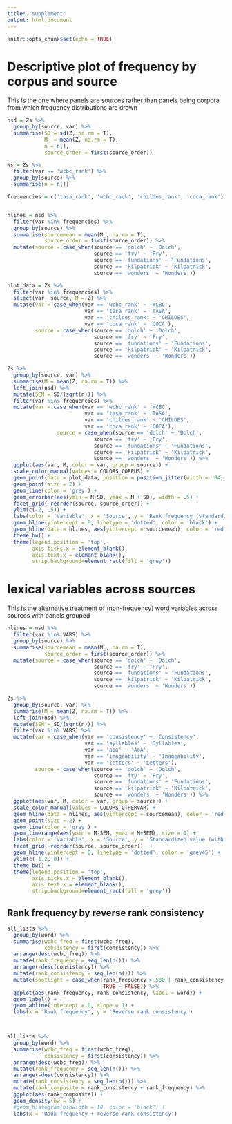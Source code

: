 ```yaml
---
title: "supplement"
output: html_document
---
```


```r
knitr::opts_chunk$set(echo = TRUE)
```




# Descriptive plot of frequency by corpus and source
This is the one where panels are sources rather than panels being corpora from which frequency distributions are drawn

```r
nsd = Zs %>% 
  group_by(source, var) %>% 
  summarise(SD = sd(Z, na.rm = T),
            M_ = mean(Z, na.rm = T),
            n = n(),
            source_order = first(source_order))

Ns = Zs %>% 
  filter(var == 'wcbc_rank') %>% 
  group_by(source) %>% 
  summarise(n = n())

frequencies = c('tasa_rank', 'wcbc_rank', 'childes_rank', 'coca_rank')


hlines = nsd %>% 
  filter(var %in% frequencies) %>% 
  group_by(source) %>% 
  summarise(sourcemean = mean(M_, na.rm = T),
            source_order = first(source_order)) %>% 
  mutate(source = case_when(source == 'dolch' ~ 'Dolch',
                            source == 'fry' ~ 'Fry',
                            source == 'fundations' ~ 'Fundations',
                            source == 'kilpatrick' ~ 'Kilpatrick',
                            source == 'wonders' ~ 'Wonders'))

plot_data = Zs %>% 
  filter(var %in% frequencies) %>% 
  select(var, source, M = Z) %>% 
  mutate(var = case_when(var == 'wcbc_rank' ~ 'WCBC',
                         var == 'tasa_rank' ~ 'TASA',
                         var == 'childes_rank' ~ 'CHILDES',
                         var == 'coca_rank' ~ 'COCA'),
         source = case_when(source == 'dolch' ~ 'Dolch',
                            source == 'fry' ~ 'Fry',
                            source == 'fundations' ~ 'Fundations',
                            source == 'kilpatrick' ~ 'Kilpatrick',
                            source == 'wonders' ~ 'Wonders'))

Zs %>% 
  group_by(source, var) %>% 
  summarise(M = mean(Z, na.rm = T)) %>% 
  left_join(nsd) %>% 
  mutate(SEM = SD/(sqrt(n))) %>%
  filter(var %in% frequencies) %>% 
  mutate(var = case_when(var == 'wcbc_rank' ~ 'WCBC',
                         var == 'tasa_rank' ~ 'TASA',
                         var == 'childes_rank' ~ 'CHILDES',
                         var == 'coca_rank' ~ 'COCA'),
                source = case_when(source == 'dolch' ~ 'Dolch',
                            source == 'fry' ~ 'Fry',
                            source == 'fundations' ~ 'Fundations',
                            source == 'kilpatrick' ~ 'Kilpatrick',
                            source == 'wonders' ~ 'Wonders')) %>% 
  ggplot(aes(var, M, color = var, group = source)) +
  scale_color_manual(values = COLORS_CORPUS) +
  geom_point(data = plot_data, position = position_jitter(width = .04, height = .01), size = .01, color = 'grey') +
  geom_point(size = 2) +
  geom_line(color = 'grey') +
  geom_errorbar(aes(ymin = M-SD, ymax = M + SD), width = .5) +
  facet_grid(~reorder(source, source_order)) +
  ylim(c(-2, .5)) +
  labs(color = 'Variable', x = 'Source', y = 'Rank frequency (standardized)') +
  geom_hline(yintercept = 0, linetype = 'dotted', color = 'black') +
  geom_hline(data = hlines, aes(yintercept = sourcemean), color = 'red', linetype = 'dashed', alpha = .5) +
  theme_bw() +
  theme(legend.position = 'top',
        axis.ticks.x = element_blank(), 
        axis.text.x = element_blank(),
        strip.background=element_rect(fill = 'grey'))

```



# lexical variables across sources
This is the alternative treatment of (non-frequency) word variables across sources with panels grouped 
```r

hlines = nsd %>% 
  filter(var %in% VARS) %>% 
  group_by(source) %>% 
  summarise(sourcemean = mean(M_, na.rm = T),
            source_order = first(source_order)) %>% 
  mutate(source = case_when(source == 'dolch' ~ 'Dolch',
                            source == 'fry' ~ 'Fry',
                            source == 'fundations' ~ 'Fundations',
                            source == 'kilpatrick' ~ 'Kilpatrick',
                            source == 'wonders' ~ 'Wonders'))

Zs %>% 
  group_by(source, var) %>% 
  summarise(M = mean(Z, na.rm = T)) %>% 
  left_join(nsd) %>% 
  mutate(SEM = SD/(sqrt(n))) %>%
  filter(var %in% VARS) %>% 
  mutate(var = case_when(var == 'consistency' ~ 'Consistency',
                         var == 'syllables' ~ 'Syllables',
                         var == 'aoa' ~ 'AoA',
                         var == 'imageability' ~ 'Imageability',
                         var == 'letters' ~ 'Letters'),
         source = case_when(source == 'dolch' ~ 'Dolch',
                            source == 'fry' ~ 'Fry',
                            source == 'fundations' ~ 'Fundations',
                            source == 'kilpatrick' ~ 'Kilpatrick',
                            source == 'wonders' ~ 'Wonders')) %>% 
  ggplot(aes(var, M, color = var, group = source)) +
  scale_color_manual(values = COLORS_OTHERVAR) +
  geom_hline(data = hlines, aes(yintercept = sourcemean), color = 'red', linetype = 'dashed') +
  geom_point(size = 2) +
  geom_line(color = 'grey') +
  geom_linerange(aes(ymin = M-SEM, ymax = M+SEM), size = 1) +
  labs(color = 'Variable', x = 'Source', y = 'Standardized value (within WCBC)') +
  facet_grid(~reorder(source, source_order))  +
  geom_hline(yintercept = 0, linetype = 'dotted', color = 'grey45') +
  ylim(c(-1.2, 0)) +
  theme_bw() +
  theme(legend.position = 'top',
        axis.ticks.x = element_blank(), 
        axis.text.x = element_blank(),
        strip.background=element_rect(fill = 'grey'))

```



## Rank frequency by reverse rank consistency

```r

all_lists %>% 
  group_by(word) %>% 
  summarise(wcbc_freq = first(wcbc_freq),
            consistency = first(consistency)) %>% 
  arrange(desc(wcbc_freq)) %>% 
  mutate(rank_frequency = seq_len(n())) %>%
  arrange(-desc(consistency)) %>% 
  mutate(rank_consistency = seq_len(n())) %>% 
  mutate(spotlight = case_when(rank_frequency > 500 | rank_consistency > 500 ~ TRUE,
                               TRUE ~ FALSE)) %>% 
  ggplot(aes(rank_frequency, rank_consistency, label = word)) +
  geom_label() +
  geom_abline(intercept = 0, slope = 1) +
  labs(x = 'Rank frequency', y = 'Reverse rank consistency')




```


```r

all_lists %>% 
  group_by(word) %>% 
  summarise(wcbc_freq = first(wcbc_freq),
            consistency = first(consistency)) %>% 
  arrange(desc(wcbc_freq)) %>% 
  mutate(rank_frequency = seq_len(n())) %>%
  arrange(-desc(consistency)) %>% 
  mutate(rank_consistency = seq_len(n())) %>% 
  mutate(rank_composite = rank_consistency + rank_frequency) %>% 
  ggplot(aes(rank_composite)) +
  geom_density(bw = 5) +
  #geom_histogram(binwidth = 10, color = 'black') +
  labs(x = 'Rank frequency + reverse rank consistency')

```